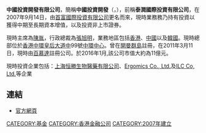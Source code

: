 '''中國投資開發有限公司'''，簡稱'''中國投資開發'''（'''{{lang-en|China Investment Development Limited}}'''，{{hkex|0204}}），前稱'''泰潤國際投資有限公司'''，在2007年9月14日，由[[首富國際投資有限公司|首富國際投資有限公司]]更名而來，現時業務務乃持有投資以獲得中期至長期資本增值，以及投資非上市證券。

現時主席為[[陳胤|陳胤]]，行政總裁為[[張旭明|張旭明]]，業務地區包括[[香港|香港]]、[[中國|中國]]以及[[韓國|韓國]]。現時總部位於[[香港|香港]][[中環|中環]][[皇后大道中|皇后大道中]]99號[[中環中心|中環中心]]。曾在[[開曼群島|開曼群島]]註冊，在2011年3月11日，現時由[[百慕達|百慕達]]註冊公司。於2016年1月,該公司市值大約為11億元。

現時投資企業包括：[[上海恒勝生物醫藥有限公司|上海恒勝生物醫藥有限公司]]、[[Ergomics_Co.,_Ltd.|Ergomics Co., Ltd.]]及[[ILC_Co,_Ltd.|ILC Co, Ltd.]]等企業

==連結==
*[https://web.archive.org/web/20161225131150/http://www.cidl.com.hk/ 官方網頁]

[[CATEGORY:基金|CATEGORY:基金]]
[[CATEGORY:香港金融公司|CATEGORY:香港金融公司]]
[[CATEGORY:2007年建立|CATEGORY:2007年建立]]